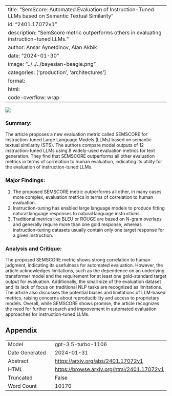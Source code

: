 
---
title: "SemScore: Automated Evaluation of Instruction-Tuned LLMs based on Semantic Textual Similarity"
id: "2401.17072v1"
description: "SemScore metric outperforms others in evaluating instruction-tuned LLMs."
author: Ansar Aynetdinov, Alan Akbik
date: "2024-01-30"
image: "../../../bayesian-beagle.png"
categories: ['production', 'architectures']
format:
  html:
    code-overflow: wrap
---

![](None)

### **Summary:**
The article proposes a new evaluation metric called SEMSCORE for instruction-tuned Large Language Models (LLMs) based on semantic textual similarity (STS). The authors compare model outputs of 12 instruction-tuned LLMs using 8 widely-used evaluation metrics for text generation. They find that SEMSCORE outperforms all other evaluation metrics in terms of correlation to human evaluation, indicating its utility for the evaluation of instruction-tuned LLMs.

### Major Findings:
1. The proposed SEMSCORE metric outperforms all other, in many cases more complex, evaluation metrics in terms of correlation to human evaluation.
2. Instruction-tuning has enabled large language models to produce fitting natural language responses to natural language instructions.
3. Traditional metrics like BLEU or ROUGE are based on N-gram overlaps and generally require more than one gold response, whereas instruction-tuning datasets usually contain only one target response for a given instruction.

### Analysis and Critique:
The proposed SEMSCORE metric shows strong correlation to human judgment, indicating its usefulness for automated evaluation. However, the article acknowledges limitations, such as the dependence on an underlying transformer model and the requirement for at least one gold-standard target output for evaluation. Additionally, the small size of the evaluation dataset and its lack of focus on traditional NLP tasks are recognized as limitations. The article also discusses the potential biases and limitations of LLM-based metrics, raising concerns about reproducibility and access to proprietary models. Overall, while SEMSCORE shows promise, the article recognizes the need for further research and improvement in automated evaluation approaches for instruction-tuned LLMs.

## Appendix

|          |          |
|----------|----------|
| Model     | gpt-3.5-turbo-1106       |
| Date Generated     | 2024-01-31       |
| Abstract | [https://arxiv.org/abs/2401.17072v1](https://arxiv.org/abs/2401.17072v1)        |
| HTML     | [https://browse.arxiv.org/html/2401.17072v1](https://browse.arxiv.org/html/2401.17072v1)       |
| Truncated       | False       |
| Word Count       | 10170       |